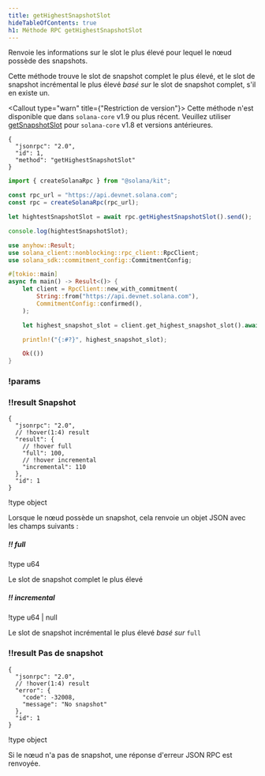 ```yaml
---
title: getHighestSnapshotSlot
hideTableOfContents: true
h1: Méthode RPC getHighestSnapshotSlot
---
```


Renvoie les informations sur le slot le plus élevé pour lequel le nœud possède
des snapshots.

Cette méthode trouve le slot de snapshot complet le plus élevé, et le slot de
snapshot incrémental le plus élevé _basé sur_ le slot de snapshot complet, s'il
en existe un.

<Callout type="warn" title={"Restriction de version"}>
  Cette méthode n'est disponible que dans `solana-core` v1.9 ou plus récent.
  Veuillez utiliser [getSnapshotSlot](/docs/rpc/http/getsnapshotslot) pour
  `solana-core` v1.8 et versions antérieures.
</Callout>

<APIMethod>

```jsonc !!request curl
{
  "jsonrpc": "2.0",
  "id": 1,
  "method": "getHighestSnapshotSlot"
}
```

```ts !!request title="Kit"
import { createSolanaRpc } from "@solana/kit";

const rpc_url = "https://api.devnet.solana.com";
const rpc = createSolanaRpc(rpc_url);

let hightestSnapshotSlot = await rpc.getHighestSnapshotSlot().send();

console.log(hightestSnapshotSlot);
```

```rs !!request title="Rust"
use anyhow::Result;
use solana_client::nonblocking::rpc_client::RpcClient;
use solana_sdk::commitment_config::CommitmentConfig;

#[tokio::main]
async fn main() -> Result<()> {
    let client = RpcClient::new_with_commitment(
        String::from("https://api.devnet.solana.com"),
        CommitmentConfig::confirmed(),
    );

    let highest_snapshot_slot = client.get_highest_snapshot_slot().await?;

    println!("{:#?}", highest_snapshot_slot);

    Ok(())
}
```

### !params

### !!result Snapshot

```jsonc !response
{
  "jsonrpc": "2.0",
  // !hover(1:4) result
  "result": {
    // !hover full
    "full": 100,
    // !hover incremental
    "incremental": 110
  },
  "id": 1
}
```

!type object

Lorsque le nœud possède un snapshot, cela renvoie un objet JSON avec les champs
suivants :

##### !! full

!type u64

Le slot de snapshot complet le plus élevé

##### !! incremental

!type u64 | null

Le slot de snapshot incrémental le plus élevé _basé sur_ `full`

### !!result Pas de snapshot

```jsonc !response
{
  "jsonrpc": "2.0",
  // !hover(1:4) result
  "error": {
    "code": -32008,
    "message": "No snapshot"
  },
  "id": 1
}
```

!type object

Si le nœud n'a pas de snapshot, une réponse d'erreur JSON RPC est renvoyée.

</APIMethod>
